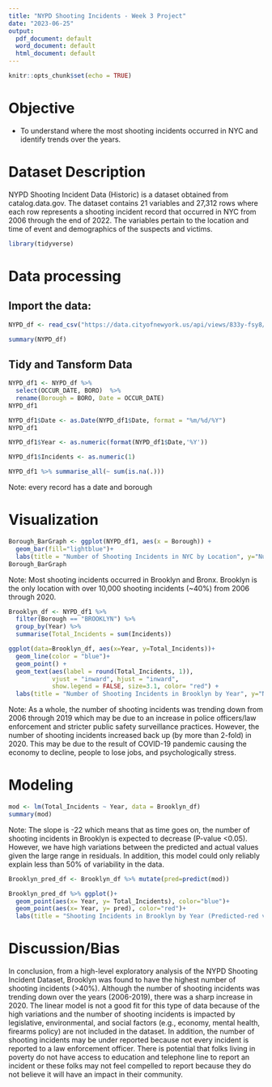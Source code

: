 ---
title: "NYPD Shooting Incidents - Week 3 Project"
date: "2023-06-25"
output:
  pdf_document: default
  word_document: default
  html_document: default
---

```{r setup, include=FALSE}
knitr::opts_chunk$set(echo = TRUE)
```

# Objective
- To understand where the most shooting incidents occurred in NYC and identify trends over the years.
  
# Dataset Description
NYPD Shooting Incident Data (Historic) is a dataset obtained from catalog.data.gov.
The dataset contains 21 variables and 27,312 rows where each row represents a shooting incident record that occurred in NYC from 2006 through the end of 2022. The variables pertain to the location and time of event and demographics of the suspects and victims.
```{r library, include=FALSE}
library(tidyverse)
```
# Data processing
## Import the data:
```{r importData, message=FALSE}
NYPD_df <- read_csv("https://data.cityofnewyork.us/api/views/833y-fsy8/rows.csv?accessType=DOWNLOAD")
```

```{r summaryData}
summary(NYPD_df)
```

## Tidy and Tansform Data
```{r SelectData}
NYPD_df1 <- NYPD_df %>%
  select(OCCUR_DATE, BORO)  %>%
  rename(Borough = BORO, Date = OCCUR_DATE)
NYPD_df1
```

```{r DateType}
NYPD_df1$Date <- as.Date(NYPD_df1$Date, format = "%m/%d/%Y")
NYPD_df1
```


```{r YearCol}
NYPD_df1$Year <- as.numeric(format(NYPD_df1$Date,'%Y'))
```

```{r IncidentCol}
NYPD_df1$Incidents <- as.numeric(1)
```

```{r checkNull}
NYPD_df1 %>% summarise_all(~ sum(is.na(.)))
```
Note: every record has a date and borough

# Visualization
```{r BarGraphBorough}
Borough_BarGraph <- ggplot(NYPD_df1, aes(x = Borough)) +
  geom_bar(fill="lightblue")+
  labs(title = "Number of Shooting Incidents in NYC by Location", y="Number of Shooting Incidents")
Borough_BarGraph
```
Note: Most shooting incidents occurred in Brooklyn and Bronx. Brooklyn is the only location with over 10,000 shooting incidents (~40%) from 2006 through 2020.

```{r BrooklynDF}
Brooklyn_df <- NYPD_df1 %>%
  filter(Borough == "BROOKLYN") %>%
  group_by(Year) %>%
  summarise(Total_Incidents = sum(Incidents))
``` 

```{r LineGraphYear}
ggplot(data=Brooklyn_df, aes(x=Year, y=Total_Incidents))+
  geom_line(color = "blue")+
  geom_point() +
  geom_text(aes(label = round(Total_Incidents, 1)),
            vjust = "inward", hjust = "inward",
            show.legend = FALSE, size=3.1, color= "red") +
  labs(title = "Number of Shooting Incidents in Brooklyn by Year", y="Number of Shooting Incidents", x="Year")
```
Note: As a whole, the number of shooting incidents was trending down from 2006 through 2019 which may be due to an increase in police officers/law enforcement and stricter public safety surveillance practices. However, the number of shooting incidents increased back up (by more than 2-fold) in 2020. This may be due to the result of COVID-19 pandemic causing the economy to decline, people to lose jobs, and  psychologically stress. 

# Modeling

```{r LinearModel}
mod <- lm(Total_Incidents ~ Year, data = Brooklyn_df)
summary(mod)
```
Note: The slope is -22 which means that as time goes on, the number of shooting incidents in Brooklyn is expected to decrease (P-value <0.05). However, we have high variations between the predicted and actual values given the large range in residuals. In addition, this model could only reliably explain less than 50% of variability in the data.

```{r PredictorTable}
Brooklyn_pred_df <- Brooklyn_df %>% mutate(pred=predict(mod))
```

```{r PredictorGraphComparison}
Brooklyn_pred_df %>% ggplot()+
  geom_point(aes(x= Year, y= Total_Incidents), color="blue")+
  geom_point(aes(x= Year, y= pred), color="red")+
  labs(title = "Shooting Incidents in Brooklyn by Year (Predicted-red vs Actual-blue)", y="Number of Shooting Incidents", x="Year")
```

# Discussion/Bias
In conclusion, from a high-level exploratory analysis of the NYPD Shooting Incident Dataset, Brooklyn was found to have the highest number of shooting incidents (>40%). Although the number of shooting incidents was trending down over the years (2006-2019), there was a sharp increase in 2020. The linear model is not a good fit for this type of data because of the high variations and the number of shooting incidents is impacted by legislative, environmental, and social factors (e.g., economy, mental health, firearms policy) are not included in the dataset. In addition, the number of shooting incidents may be under reported because not every incident is reported to a law enforcement officer. There is potential that folks living in poverty do not have access to education and telephone line to report an incident or these folks may not feel compelled to report because they do not believe it will have an impact in their community.